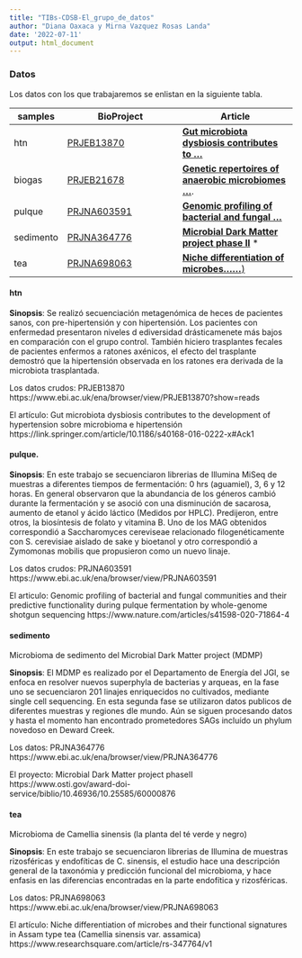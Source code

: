 ```yaml
---
title: "TIBs-CDSB-El_grupo_de_datos"
author: "Diana Oaxaca y Mirna Vazquez Rosas Landa"
date: '2022-07-11'
output: html_document
---
```


### Datos

Los datos con los que trabajaremos se enlistan en la siguiente tabla. 

| samples   | BioProject                                                   | Article                                                      |
| --------- | ------------------------------------------------------------ | ------------------------------------------------------------ |
| htn       | [PRJEB13870](https://www.ebi.ac.uk/ena/browser/view/PRJEB13870?show=reads) | **[Gut microbiota dysbiosis contributes to ...](https://link.springer.com/article/10.1186/s40168-016-0222-x#Ack1)** |
| biogas    | [PRJEB21678](https://www.ebi.ac.uk/ena/browser/view/PRJEB21678) | [**Genetic repertoires of anaerobic microbiomes ...**](https://biotechnologyforbiofuels.biomedcentral.com/articles/10.1186/s13068-018-1258-x). |
| pulque    | [PRJNA603591](https://www.ebi.ac.uk/ena/browser/view/PRJNA603591) | [**Genomic profiling of bacterial and fungal ...**](https://www.nature.com/articles/s41598-020-71864-4) |
| sedimento | [PRJNA364776](https://www.ebi.ac.uk/ena/browser/view/PRJNA364776) | [**Microbial Dark Matter project phase II**](https://www.osti.gov/award-doi-service/biblio/10.46936/10.25585/60000876) * |
| tea       | [PRJNA698063](https://www.ebi.ac.uk/ena/browser/view/PRJNA698063) | [**Niche differentiation of microbes......**)](https://www.researchsquare.com/article/rs-347764/v1) |

#### htn
**Sinopsis**: Se realizó secuenciación metagenómica de heces de pacientes sanos, con pre-hipertensión y con hipertensión. Los pacientes con enfermedad presentaron niveles d ediversidad drásticamenete más bajos en comparación con el grupo control. También hiciero trasplantes fecales de pacientes enfermos a ratones axénicos, el efecto del trasplante demostró que la hipertensión observada en los ratones era derivada de la microbiota trasplantada.

Los datos crudos: PRJEB13870
https://www.ebi.ac.uk/ena/browser/view/PRJEB13870?show=reads

El artículo: Gut microbiota dysbiosis contributes to the development of hypertension sobre microbioma e hipertensión
https://link.springer.com/article/10.1186/s40168-016-0222-x#Ack1

#### pulque. 

**Sinopsis**: En este trabajo se secuenciaron librerias de Illumina MiSeq de muestras a diferentes tiempos de fermentación: 0 hrs (aguamiel), 3, 6 y 12 horas. En general observaron que la abundancia de los géneros cambió durante la fermentación y se asoció con una disminución de sacarosa, aumento de etanol y ácido láctico (Medidos por HPLC). Predijeron, entre otros, la biosíntesis de folato y vitamina B. Uno de los MAG obtenidos correspondió a Saccharomyces cereviseae relacionado filogenéticamente con S. cerevisiae aislado de sake y bioetanol y otro correspondió a Zymomonas mobilis que propusieron como un nuevo linaje.

Los datos crudos: PRJNA603591
https://www.ebi.ac.uk/ena/browser/view/PRJNA603591

El articulo: Genomic profiling of bacterial and fungal communities and their predictive functionality during pulque fermentation by whole-genome shotgun sequencing
https://www.nature.com/articles/s41598-020-71864-4

#### sedimento
Microbioma de sedimento del Microbial Dark Matter project (MDMP)

**Sinopsis**: El MDMP es realizado por el Departamento de Energía del JGI, se enfoca en resolver nuevos superphyla de bacterias y arqueas, en la fase uno se secuenciaron 201 linajes enriquecidos no cultivados, mediante single cell sequencing. En esta segunda fase se utilizaron datos publicos de diferentes muestras y regiones dle mundo. Aún se siguen procesando datos y hasta el momento han encontrado prometedores SAGs incluído un phylum novedoso en Deward Creek.

Los datos: PRJNA364776
https://www.ebi.ac.uk/ena/browser/view/PRJNA364776

El proyecto: Microbial Dark Matter project phaseII https://www.osti.gov/award-doi-service/biblio/10.46936/10.25585/60000876  

#### tea
Microbioma de Camellia sinensis (la planta del té verde y negro)

**Sinopsis**: En este trabajo se secuenciaron librerias de Illumina de muestras rizosféricas y endofíticas de C. sinensis, el estudio hace una descripción general de la taxonómia y predicción funcional del microbioma, y hace enfasis en las diferencias encontradas en la parte endofítica y rizosféricas. 

Los datos: PRJNA698063
https://www.ebi.ac.uk/ena/browser/view/PRJNA698063

El artículo: Niche differentiation of microbes and their functional signatures in Assam type tea (Camellia sinensis var. assamica)
https://www.researchsquare.com/article/rs-347764/v1
